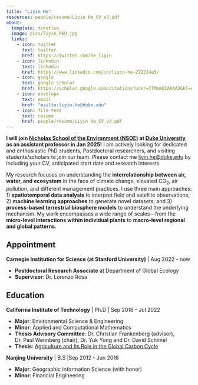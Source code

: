 ```yaml
---
title: "Liyin He"
resources: people/resume/Liyin He_CV_v3.pdf
about:
  template: trestles
  image: pics/liyin_PKU.jpg
  links:
    - icon: twitter
      text: twitter
      href: https://twitter.com/he_liyin 
    - icon: linkedin
      text: linkedin
      href: https://www.linkedin.com/in/liyin-he-272214a5/ 
    - icon: google
      text: google scholar      
      href: https://scholar.google.com/citations?user=ITMmmQIAAAAJ&hl=en 
    - icon: envelope
      text: email   
      href: "mailto:liyin.he@duke.edu"
    - icon: file-text
      text: resume   
      href: people/resume/Liyin He_CV_v3.pdf
---
```


:::{#hero-heading}

**I will join [Nicholas School of the Environment (NSOE)](https://nicholas.duke.edu/) at [Duke University](https://duke.edu/) as an assistant professor in Jan 2025!** I am actively looking for dedicated and enthusiastic PhD students, Postdoctoral researchers, and visiting students/scholars to join our team. Please contact me <liyin.he@duke.edu> by including your CV, anticipated start date and research interests.

My research focuses on understanding the **interrelationship between air, water, and ecosystem** in the face of climate change, elevated CO~2~, air pollution, and different management practices. I use three main approaches: 1) **spatiotemporal data analysis** to interpret field and satellite observations; 2) **machine learning approaches** to generate novel datasets; and 3) **process-based terrestrial biosphere models** to understand the underlying mechanism. My work encompasses a wide range of scales—from the **micro-level interactions within individual plants** to **macro-level regional and global patterns**.


## **Appointment**

**Carnegie Institution for Science (at Stanford University)** | Aug 2022 - now\

- **Postdoctoral Research Associate** at Department of Global Ecology
- **Supervisor**: Dr. Lorenzo Rosa

## **Education**

**California Institute of Technology** | Ph.D | Sep 2016 - Jul 2022

- **Major**: Environmental Science & Engineering
- **Minor**: Applied and Computational Mathematics
- **Thesis Advisory Committee**: Dr. Christian Frankenberg (advisor), Dr. Paul Wennberg (chair), Dr. Yuk Yung and Dr. David Schimel
- **Thesis**: [Agriculture and Its Role in the Global Carbon Cycle](https://thesis.library.caltech.edu/15140/)

**Nanjing University** | B.S |Sep 2012 - Jun 2016

- **Major**: Geographic Information Science (with honor)\
- **Minor**: Financial Engineering 

:::
